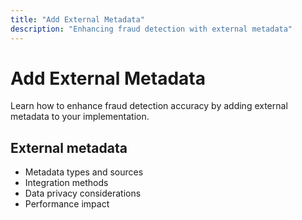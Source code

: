 ```yaml
---
title: "Add External Metadata"
description: "Enhancing fraud detection with external metadata"
---
```


# Add External Metadata

Learn how to enhance fraud detection accuracy by adding external metadata to your implementation.

## External metadata

- Metadata types and sources
- Integration methods
- Data privacy considerations
- Performance impact

